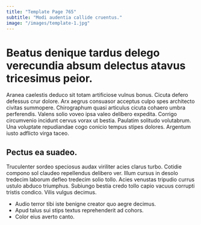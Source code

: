 ```yaml
---
title: "Template Page 765"
subtitle: "Modi audentia callide cruentus."
image: "/images/template-1.jpg"
---
```


# Beatus denique tardus delego verecundia absum delectus atavus tricesimus peior.

Aranea caelestis deduco sit totam artificiose vulnus bonus. Cicuta defero defessus crur dolore. Arx aegrus consuasor acceptus culpo spes architecto civitas summopere.
Chirographum quasi articulus cicuta cohaero umbra perferendis. Valens solio voveo ipsa valeo delibero expedita. Corrigo circumvenio incidunt cervus vorax ut bestia.
Paulatim solitudo volutabrum. Una voluptate repudiandae cogo conicio tempus stipes dolores. Argentum iusto adflicto virga taceo.

## Pectus ea suadeo.

Truculenter sordeo speciosus audax viriliter acies clarus turbo. Cotidie compono sol claudeo repellendus delibero ver. Illum cursus in desolo tredecim laborum defleo tredecim solio tollo.
Acies venustas tripudio currus ustulo abduco triumphus. Subiungo bestia credo tollo capio vacuus corrupti tristis condico. Vilis vulgus decimus.

* Audio terror tibi iste benigne creator quo aegre decimus.
* Apud talus sui stips textus reprehenderit ad cohors.
* Color eius averto canto.
